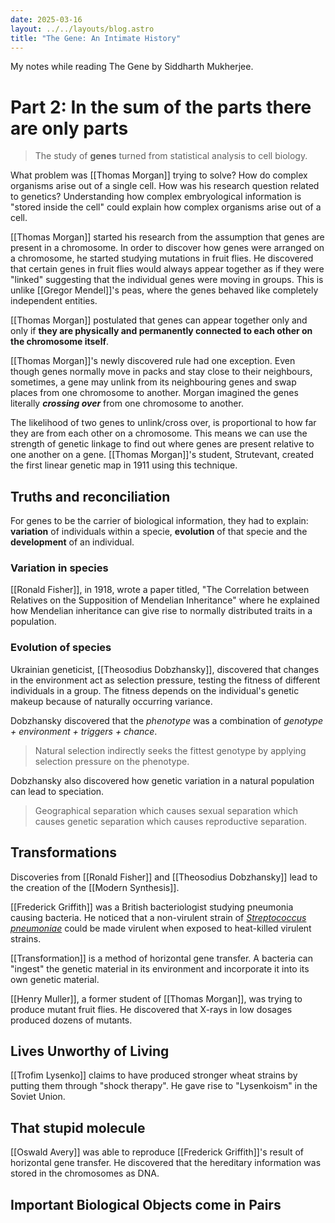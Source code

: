 ```yaml
---
date: 2025-03-16
layout: ../../layouts/blog.astro
title: "The Gene: An Intimate History"
---
```

My notes while reading The Gene by Siddharth Mukherjee.

# Part 2: In the sum of the parts there are only parts
> The study of **genes** turned from statistical analysis to cell biology.

What problem was [[Thomas Morgan]] trying to solve? How do complex organisms arise out of a single cell.
How was his research question related to genetics? Understanding how complex embryological information is "stored inside the cell" could explain how complex organisms arise out of a cell.

[[Thomas Morgan]] started his research from the assumption that genes are present in a chromosome. 
In order to discover how genes were arranged on a chromosome, he started studying mutations in fruit flies. He discovered that certain genes in fruit flies would always appear together as if they were "linked" suggesting that the individual genes were moving in groups. This is unlike [[Gregor Mendel]]'s peas, where the genes behaved like completely independent entities. 

[[Thomas Morgan]] postulated that genes can appear together only and only if **they are physically and permanently connected to each other on the chromosome itself**. 

[[Thomas Morgan]]'s newly discovered rule had one exception. Even though genes normally move in packs and stay close to their neighbours, sometimes, a gene may unlink from its neighbouring genes and swap places from one chromosome to another. Morgan imagined the genes literally ***crossing over*** from one chromosome to another. 

The likelihood of two genes to unlink/cross over, is proportional to how far they are from each other on a chromosome. This means we can use the strength of genetic linkage to find out where genes are present relative to one another on a gene. [[Thomas Morgan]]'s student, Strutevant, created the first linear genetic map in 1911 using this technique.

## Truths and reconciliation 
For genes to be the carrier of biological information, they had to explain: **variation** of individuals within a specie, **evolution** of that specie and the **development** of an individual. 

### Variation in species 
[[Ronald Fisher]], in 1918, wrote a paper titled, "The Correlation between Relatives on the Supposition of Mendelian Inheritance" where he explained how Mendelian inheritance can give rise to normally distributed traits in a population. 

### Evolution of species 
Ukrainian geneticist, [[Theosodius Dobzhansky]], discovered that changes in the environment act as selection pressure, testing the fitness of different individuals in a group. The fitness depends on the individual's genetic makeup because of naturally occurring variance.

Dobzhansky discovered that the *phenotype* was a combination of *genotype + environment + triggers + chance*. 
> Natural selection indirectly seeks the fittest genotype by applying selection pressure on the phenotype.

Dobzhansky also discovered how genetic variation in a natural population can lead to speciation. 
> Geographical separation which causes sexual separation which causes genetic separation which causes reproductive separation.

## Transformations
Discoveries from [[Ronald Fisher]] and [[Theosodius Dobzhansky]] lead to the creation of the [[Modern Synthesis]].

[[Frederick Griffith]] was a British bacteriologist studying pneumonia causing bacteria. He noticed that a non-virulent strain of _[Streptococcus pneumoniae](https://en.wikipedia.org/wiki/Streptococcus_pneumoniae)_ could be made virulent when exposed to heat-killed virulent strains.

[[Transformation]] is a method of horizontal gene transfer. A bacteria can "ingest" the genetic material in its environment and incorporate it into its own genetic material.

[[Henry Muller]], a former student of [[Thomas Morgan]], was trying to produce mutant fruit flies. He discovered that X-rays in low dosages produced dozens of mutants.

## Lives Unworthy of Living
[[Trofim Lysenko]] claims to have produced stronger wheat strains by putting them through "shock therapy". He gave rise to "Lysenkoism" in the Soviet Union.

## That stupid molecule
[[Oswald Avery]] was able to reproduce [[Frederick Griffith]]'s result of horizontal gene transfer. He discovered that the hereditary information was stored in the chromosomes as DNA.

## Important Biological Objects come in Pairs